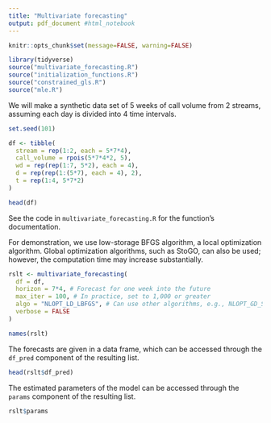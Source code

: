 ```yaml
---
title: "Multivariate forecasting"
output: pdf_document #html_notebook
---
```


```r
knitr::opts_chunk$set(message=FALSE, warning=FALSE)
```


```r
library(tidyverse)
source("multivariate_forecasting.R")
source("initialization_functions.R")
source("constrained_gls.R")
source("mle.R")
```

We will make a synthetic data set of 5 weeks of call volume from 2 streams, assuming each day is divided into 4 time intervals.

```r
set.seed(101)

df <- tibble(
  stream = rep(1:2, each = 5*7*4),
  call_volume = rpois(5*7*4*2, 5),
  wd = rep(rep(1:7, 5*2), each = 4),
  d = rep(rep(1:(5*7), each = 4), 2),
  t = rep(1:4, 5*7*2)
)
```

```r
head(df)
```

See the code in `multivariate_forecasting.R` for the function's documentation.

For demonstration, we use low-storage BFGS algorithm, a local optimization algorithm. Global optimization algorithms, such as StoGO, can also be used; however, the computation time may increase substantially.

```r
rslt <- multivariate_forecasting(
  df = df, 
  horizon = 7*4, # Forecast for one week into the future
  max_iter = 100, # In practice, set to 1,000 or greater
  algo = "NLOPT_LD_LBFGS", # Can use other algorithms, e.g., NLOPT_GD_STOGO 
  verbose = FALSE
)
```

```r
names(rslt)
```

The forecasts are given in a data frame, which can be accessed through the `df_pred` component of the resulting list.

```r
head(rslt$df_pred)
```

The estimated parameters of the model can be accessed through the `params` component of the resulting list.

```r
rslt$params
```




